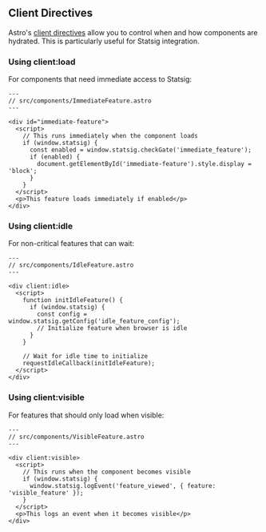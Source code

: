 ## Client Directives

Astro's [client directives](https://docs.astro.build/en/reference/directives-reference/#client-directives) allow you to control when and how components are hydrated. This is particularly useful for Statsig integration.

### Using client:load

For components that need immediate access to Statsig:

```astro
---
// src/components/ImmediateFeature.astro
---

<div id="immediate-feature">
  <script>
    // This runs immediately when the component loads
    if (window.statsig) {
      const enabled = window.statsig.checkGate('immediate_feature');
      if (enabled) {
        document.getElementById('immediate-feature').style.display = 'block';
      }
    }
  </script>
  <p>This feature loads immediately if enabled</p>
</div>
```

### Using client:idle

For non-critical features that can wait:

```astro
---
// src/components/IdleFeature.astro
---

<div client:idle>
  <script>
    function initIdleFeature() {
      if (window.statsig) {
        const config = window.statsig.getConfig('idle_feature_config');
        // Initialize feature when browser is idle
      }
    }
    
    // Wait for idle time to initialize
    requestIdleCallback(initIdleFeature);
  </script>
</div>
```

### Using client:visible

For features that should only load when visible:

```astro
---
// src/components/VisibleFeature.astro
---

<div client:visible>
  <script>
    // This runs when the component becomes visible
    if (window.statsig) {
      window.statsig.logEvent('feature_viewed', { feature: 'visible_feature' });
    }
  </script>
  <p>This logs an event when it becomes visible</p>
</div>
```
